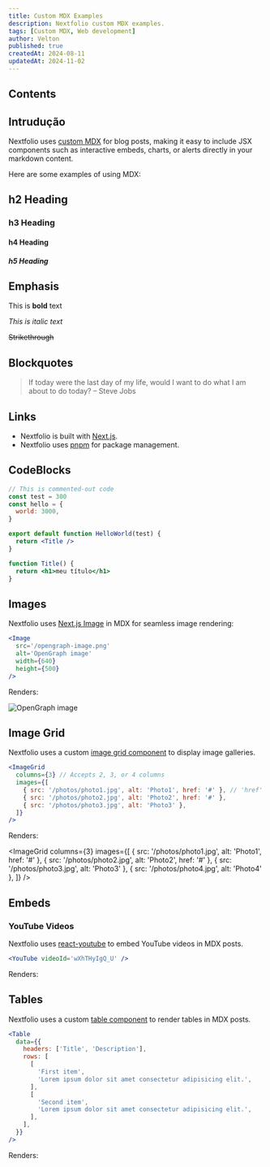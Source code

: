 ```yaml
---
title: Custom MDX Examples
description: Nextfolio custom MDX examples.
tags: [Custom MDX, Web development]
author: Velton
published: true
createdAt: 2024-08-11
updatedAt: 2024-11-02
---
```


## Contents

## Intrudução

Nextfolio uses [custom MDX](https://github.com/1msirius/Nextfolio/blob/main/app/components/mdx.tsx) for blog posts, making it easy to include JSX components such as interactive embeds, charts, or alerts directly in your markdown content.

Here are some examples of using MDX:

## h2 Heading

### h3 Heading

#### h4 Heading

##### h5 Heading

## Emphasis

This is **bold** text

_This is italic text_

<del> Strikethrough </del>

## Blockquotes

> If today were the last day of my life, would I want to do what I am about to do today? – Steve Jobs

## Links

- Nextfolio is built with [Next.js](https://nextjs.org).
- Nextfolio uses [pnpm](https://pnpm.io/) for package management.

## CodeBlocks

```jsx {7-9} showLineNumbers
// This is commented-out code
const test = 300
const hello = {
  world: 3000,
}

export default function HelloWorld(test) {
  return <Title />
}

function Title() {
  return <h1>meu título</h1>
}
```

## Images

Nextfolio uses [Next.js Image](https://nextjs.org/docs/basic-features/image-optimization) in MDX for seamless image rendering:

```jsx
<Image
  src='/opengraph-image.png'
  alt='OpenGraph image'
  width={640}
  height={500}
/>
```

Renders:

<Image
  src='/opengraph-image.png'
  alt='OpenGraph image'
  width={640}
  height={500}
/>

## Image Grid

Nextfolio uses a custom [image grid component](https://github.com/1msirius/Nextfolio/blob/main/app/components/image-grid.tsx) to display image galleries.

```jsx
<ImageGrid
  columns={3} // Accepts 2, 3, or 4 columns
  images={[
    { src: '/photos/photo1.jpg', alt: 'Photo1', href: '#' }, // 'href' is optional
    { src: '/photos/photo2.jpg', alt: 'Photo2', href: '#' },
    { src: '/photos/photo3.jpg', alt: 'Photo3' },
  ]}
/>
```

Renders:

<ImageGrid
  columns={3}
  images={[
    { src: '/photos/photo1.jpg', alt: 'Photo1', href: '#' },
    { src: '/photos/photo2.jpg', alt: 'Photo2', href: '#' },
    { src: '/photos/photo3.jpg', alt: 'Photo3' },
    { src: '/photos/photo4.jpg', alt: 'Photo4' },
  ]}
/>

## Embeds

### YouTube Videos

Nextfolio uses [react-youtube](https://www.npmjs.com/package/react-youtube) to embed YouTube videos in MDX posts.

```jsx
<YouTube videoId='wXhTHyIgQ_U' />
```

Renders:

<YouTube id='IRRnY5j2jLs' />

## Tables

Nextfolio uses a custom [table component](https://github.com/1msirius/Nextfolio/blob/main/app/components/mdx.tsx#L38) to render tables in MDX posts.

```jsx
<Table
  data={{
    headers: ['Title', 'Description'],
    rows: [
      [
        'First item',
        'Lorem ipsum dolor sit amet consectetur adipisicing elit.',
      ],
      [
        'Second item',
        'Lorem ipsum dolor sit amet consectetur adipisicing elit.',
      ],
    ],
  }}
/>
```

Renders:

<Table
  data={{
    headers: ['Title', 'Description'],
    rows: [
      [
        'First item',
        'Lorem ipsum dolor sit amet consectetur adipisicing elit.',
      ],
      [
        'Second item',
        'Lorem ipsum dolor sit amet consectetur adipisicing elit.',
      ],
    ],
  }}
/>
